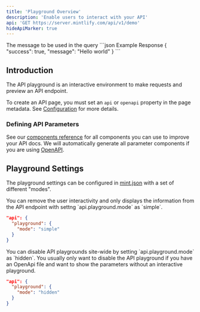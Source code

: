 ```yaml
---
title: 'Playground Overview'
description: 'Enable users to interact with your API'
api: 'GET https://server.mintlify.com/api/v1/demo'
hideApiMarker: true
---
```


<ParamField query="message" type="string" required>
  The message to be used in the query
</ParamField>

<ResponseExample>
  ```json Example Response
  {
    "success": true,
    "message": "Hello world"
  }
  ```
</ResponseExample>

## Introduction

The API playground is an interactive environment to make requests and preview an API endpoint.

To create an API page, you must set an `api` or `openapi` property in the page metadata. See [Configuration](/api-playground/configuration) for more details.

### Defining API Parameters

See our [components reference](/components/api) for all components you can use to improve your API docs. We will automatically generate all parameter components if you are using [OpenAPI](/api-playground/openapi).

## Playground Settings

The playground settings can be configured in [mint.json](/settings/global) with a set of different "modes".

<AccordionGroup>
<Accordion title="Simple Playgrounds">
  You can remove the user interactivity and only displays the information from the API endpoint with settng `api.playground.mode` as `simple`.

```json mint.json
"api": {
  "playground": {
    "mode": "simple"
  }
}
```

</Accordion>

<Accordion title="Hide API Playgrounds">
  You can disable API playgrounds site-wide by setting `api.playground.mode` as `hidden`. You usually only want to disable the API playground if you have an OpenApi file and want to show the parameters without an interactive playground.

```json mint.json
"api": {
  "playground": {
    "mode": "hidden"
  }
}
```

</Accordion>
</AccordionGroup>
